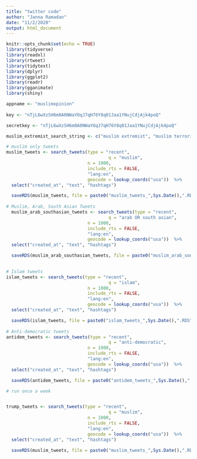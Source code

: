 ```yaml
---
title: "twitter code"
author: "Janna Ramadan"
date: "11/2/2020"
output: html_document
---
```


```r
knitr::opts_chunk$set(echo = TRUE)
library(tidyverse)
library(readxl)
library(rtweet)
library(tidytext)
library(dplyr)
library(ggplot2)
library(readr)
library(gganimate)
library(shiny)
```


```r
appname <- "muslimopinion"
  
key <- "nTjL6wXzSH6m0A0NWaYOqJ7qH76Y8q01Jaa1YNujCdjAjk4poQ"

secretkey <- "nTjL6wXzSH6m0A0NWaYOqJ7qH76Y8q01Jaa1YNujCdjAjk4poQ"

muslim_extremist_search_string <- c("muslim extremist", "muslim terrorist", "muslim radical")

# muslim only tweets
muslim_tweets <- search_tweets(type = "recent", 
                                       q = "muslim",
                               n = 1000, 
                               include_rts = FALSE,
                               "lang:en",
                               geocode = lookup_coords("usa"))  %>%
  select("created_at", "text", "hashtags")

  saveRDS(muslim_tweets, file = paste0("muslim_tweets_",Sys.Date(),".RDS"))
  
# Muslim, Arab, South Asian Tweets
  muslim_arab_southasian_tweets <- search_tweets(type = "recent", 
                                       q = "arab OR south asian",
                               n = 1000, 
                               include_rts = FALSE,
                               "lang:en",
                               geocode = lookup_coords("usa"))  %>%
  select("created_at", "text", "hashtags")

  saveRDS(muslim_arab_southasian_tweets, file = paste0("muslim_arab_southasian_tweets_",Sys.Date(),".RDS"))
  

# Islam tweets
islam_tweets <- search_tweets(type = "recent", 
                                       q = "islam",
                               n = 1000, 
                               include_rts = FALSE,
                               "lang:en",
                               geocode = lookup_coords("usa"))  %>%
  select("created_at", "text", "hashtags")

  saveRDS(islam_tweets, file = paste0("islam_tweets_",Sys.Date(),".RDS"))
  
# Anti-democratic tweets
antidem_tweets <- search_tweets(type = "recent", 
                                       q = "anti-democratic",
                               n = 1000, 
                               include_rts = FALSE,
                               "lang:en",
                               geocode = lookup_coords("usa"))  %>%
  select("created_at", "text", "hashtags")

  saveRDS(antidem_tweets, file = paste0("antidem_tweets_",Sys.Date(),".RDS"))

```

```r
# run once a week


trump_tweets <- search_tweets(type = "recent", 
                                       q = "muslim",
                               n = 1000, 
                               include_rts = FALSE,
                               "lang:en",
                               geocode = lookup_coords("usa"))  %>%
  select("created_at", "text", "hashtags")

  saveRDS(muslim_tweets, file = paste0("muslim_tweets_",Sys.Date(),".RDS"))
```

